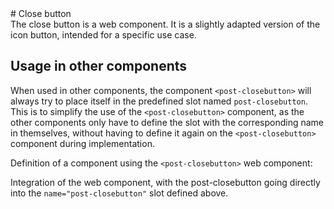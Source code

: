 
<Meta of={CloseButtonStories} />

<div className="docs-title">
  # Close button

  <nav>
    <link-design of={JSON.stringify(CloseButtonStories)}></link-design>
  </nav>
</div>

<div className="lead">
  The close button is a web component. It is a slightly adapted version of the icon button, intended
  for a specific use case.
</div>

<Canvas sourceState="shown" of={CloseButtonStories.Default} />
<div className="hide-col-default">
  <Controls of={CloseButtonStories.Default} />
</div>

## Usage in other components

When used in other components, the component `<post-closebutton>` will always try to place itself in the predefined slot named `post-closebutton`. This is to simplify the use of the `<post-closebutton>` component, as the other components only have to define the slot with the corresponding name in themselves, without having to define it again on the `<post-closebutton>` component during implementation.

Definition of a component using the `<post-closebutton>` web component:

<Canvas sourceState="shown" of={CloseButtonStories.SlotComponent} />

Integration of the web component, with the post-closebutton going directly into the `name="post-closebutton"` slot defined above.

<Canvas sourceState="shown" of={CloseButtonStories.Slot} />
